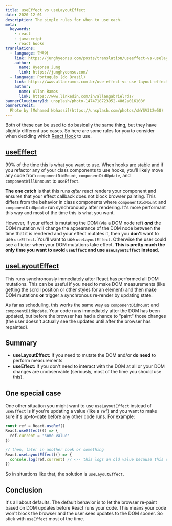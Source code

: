 ```yaml
---
title: useEffect vs useLayoutEffect
date: 2020-12-01
description: The simple rules for when to use each.
meta:
  keywords:
    - react
    - javascript
    - react hooks
translations:
  - language: 한국어
    link: https://junghyeonsu.com/posts/translation/useeffect-vs-uselayouteffect/
    author:
      name: Hyeonsu Jung
      link: https://junghyeonsu.com/
  - language: Português (do Brasil)
    link: https://www.allanramos.com.br/use-effect-vs-use-layout-effect/
    author:
      name: Allan Ramos
      link: https://www.linkedin.com/in/allangabrielrds/
bannerCloudinaryId: unsplash/photo-1474718723952-48d2a016108f
bannerCredit:
  Photo by [Mohamed Nohassi](https://unsplash.com/photos/sNYSV3t2w58)
---
```


Both of these can be used to do basically the same thing, but they have slightly
different use cases. So here are some rules for you to consider when deciding
which [React Hook](https://reactjs.org/hooks) to use.

## [useEffect](https://reactjs.org/docs/hooks-reference.html#useeffect)

99% of the time this is what you want to use. When hooks are stable and if you
refactor any of your class components to use hooks, you'll likely move any code
from `componentDidMount`, `componentDidUpdate`, and `componentWillUnmount` to
`useEffect`.

**The one catch** is that this runs _after_ react renders your component and
ensures that your effect callback does not block browser painting. This differs
from the behavior in class components where `componentDidMount` and
`componentDidUpdate` run synchronously after rendering. It's more performant
this way and most of the time this is what you want.

However, if your effect is mutating the DOM (via a DOM node ref) **_and_** the
DOM mutation will change the appearance of the DOM node between the time that it
is rendered and your effect mutates it, then you **don't** want to use
`useEffect`. You'll want to use `useLayoutEffect`. Otherwise the user could see
a flicker when your DOM mutations take effect. **This is pretty much the only
time you want to avoid `useEffect` and use `useLayoutEffect` instead.**

## [useLayoutEffect](https://reactjs.org/docs/hooks-reference.html#uselayouteffect)

This runs synchronously immediately after React has performed all DOM mutations.
This can be useful if you need to make DOM measurements (like getting the scroll
position or other styles for an element) and then make DOM mutations **or**
trigger a synchronous re-render by updating state.

As far as scheduling, this works the same way as `componentDidMount` and
`componentDidUpdate`. Your code runs immediately after the DOM has been updated,
but before the browser has had a chance to "paint" those changes (the user
doesn't actually see the updates until after the browser has repainted).

## Summary

- **useLayoutEffect:** If you need to mutate the DOM and/or **do need** to
  perform measurements
- **useEffect:** If you don't need to interact with the DOM at all or your DOM
  changes are unobservable (seriously, most of the time you should use this).

## One special case

One other situation you might want to use `useLayoutEffect` instead of
`useEffect` is if you're updating a value (like a `ref`) and you want to make
sure it's up-to-date before any other code runs. For example:

```js
const ref = React.useRef()
React.useEffect(() => {
  ref.current = 'some value'
})

// then, later in another hook or something
React.useLayoutEffect(() => {
  console.log(ref.current) // <-- this logs an old value because this runs first!
})
```

So in situations like that, the solution is `useLayoutEffect`.

## Conclusion

It's all about defaults. The default behavior is to let the browser re-paint
based on DOM updates before React runs your code. This means your code won't
block the browser and the user sees updates to the DOM sooner. So stick with
`useEffect` most of the time.
